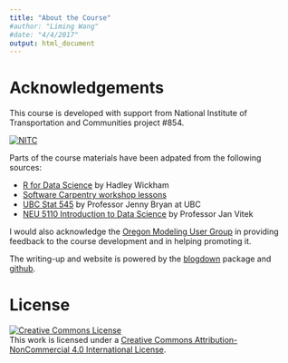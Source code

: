 ```yaml
---
title: "About the Course"
#author: "Liming Wang"
#date: "4/4/2017"
output: html_document
---
```


# Acknowledgements

This course is developed with support from National Institute of Transportation and Communities project #854.

<div style="width:300px">
[![NITC](http://nitc.trec.pdx.edu/sites/default/files/nitc_4c_horiz_tag.jpg)](http://nitc.trec.pdx.edu/)
</div>

Parts of the course materials have been adpated from the following sources:

- [R for Data Science](https://github.com/hadley/r4ds) by Hadley Wickham
- [Software Carpentry workshop lessons](https://software-carpentry.org/lessons/)
- [UBC Stat 545](http://stat545.com) by Professor Jenny Bryan at UBC
- [NEU 5110 Introduction to Data Science](http://janvitek.org/events/NEU/5110/) by Professor Jan Vitek

I would also acknowledge the [Oregon Modeling User Group](https://www.oregonmodels.org/) in providing feedback to the course development and in helping promoting it.

The writing-up and website is powered by the [blogdown](https://bookdown.org/yihui/blogdown/) package and [github](https://www.github.com).

# License

<a rel="license" href="http://creativecommons.org/licenses/by-nc/4.0/"><img alt="Creative Commons License" style="border-width:0" src="https://i.creativecommons.org/l/by-nc/4.0/88x31.png" /></a><br />This work is licensed under a <a rel="license" href="http://creativecommons.org/licenses/by-nc/4.0/">Creative Commons Attribution-NonCommercial 4.0 International License</a>.
